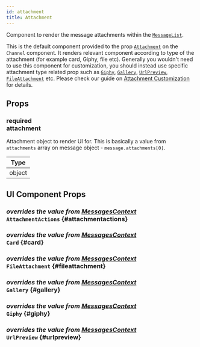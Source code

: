 ```yaml
---
id: attachment
title: Attachment
---
```



Component to render the message attachments within the [`MessageList`](./message-list.mdx).

This is the default component provided to the prop [`Attachment`](../../core-components/channel#attachment) on the `Channel` component.
It renders relevant component according to type of the attachment (for example card, Giphy, file etc). Generally you wouldn't need to use this component for customization,
you should instead use specific attachment type related prop such as [`Giphy`](../../core-components/channel#giphy), [`Gallery`](../../core-components/channel#gallery), [`UrlPreview`](../../core-components/channel#urlpreview), [`FileAttachment`](../../core-components/channel#fileattachment) etc.
Please check our guide on [Attachment Customization](../../guides/custom-attachment) for details.

## Props

### <div class="label description required">required</div> **attachment**

Attachment object to render UI for. This is basically a value from `attachments` array on message object - `message.attachments[0]`.

| Type   |
| ------ |
| object |

## UI Component Props

### <div class="label description">_overrides the value from [MessagesContext](../../contexts/messages-context#attachmentactions)_</div> `AttachmentActions` \{#attachmentactions}

<AttachmentActions />

### <div class="label description">_overrides the value from [MessagesContext](../../contexts/messages-context#card)_</div> `Card` \{#card}

<Card />

### <div class="label description">_overrides the value from [MessagesContext](../../contexts/messages-context#fileattachment)_</div> `FileAttachment` \{#fileattachment}

<FileAttachment />

### <div class="label description">_overrides the value from [MessagesContext](../../contexts/messages-context#gallery)_</div> `Gallery` \{#gallery}

<Gallery />

### <div class="label description">_overrides the value from [MessagesContext](../../contexts/messages-context#giphy)_</div> `Giphy` \{#giphy}

<Giphy />

### <div class="label description">_overrides the value from [MessagesContext](../../contexts/messages-context#urlpreview)_</div> `UrlPreview` \{#urlpreview}

<UrlPreview />

